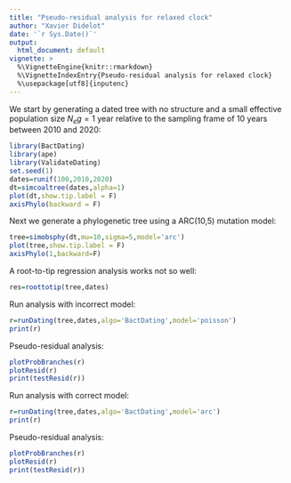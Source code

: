 ```yaml
---
title: "Pseudo-residual analysis for relaxed clock"
author: "Xavier Didelot"
date: '`r Sys.Date()`'
output:
  html_document: default
vignette: >
  %\VignetteEngine{knitr::rmarkdown}
  %\VignetteIndexEntry{Pseudo-residual analysis for relaxed clock}
  %\usepackage[utf8]{inputenc}
---
```


We start by generating a dated tree with no structure and a small effective population size 
$N_e g=1$ year relative to the sampling frame of 10 years between 2010 and 2020:

```r
library(BactDating)
library(ape)
library(ValidateDating)
set.seed(1)
dates=runif(100,2010,2020)
dt=simcoaltree(dates,alpha=1)
plot(dt,show.tip.label = F)
axisPhylo(backward = F)
```

Next we generate a phylogenetic tree using a ARC(10,5) mutation model:
```r
tree=simobsphy(dt,mu=10,sigma=5,model='arc')
plot(tree,show.tip.label = F)
axisPhylo(1,backward=F)
```

A root-to-tip regression analysis works not so well:

```r
res=roottotip(tree,dates)
```

Run analysis with incorrect model:
```r
r=runDating(tree,dates,algo='BactDating',model='poisson')
print(r)
```

Pseudo-residual analysis:
```r
plotProbBranches(r)
plotResid(r)
print(testResid(r))
```

Run analysis with correct model:
```r
r=runDating(tree,dates,algo='BactDating',model='arc')
print(r)
```

Pseudo-residual analysis:
```r
plotProbBranches(r)
plotResid(r)
print(testResid(r))
```
